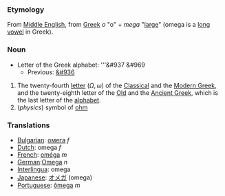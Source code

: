 === Etymology ===

From [[Middle English]], from [[Greek]] ''o'' "o" + ''mega'' "[[large]]" (omega is a [[long vowel]] in Greek).

=== Noun ===

*Letter of the Greek alphabet: '''&#937 &#969
**Previous: [[psi|&#936]]

# The twenty-fourth [[letter]] (<math>\Omega,\omega</math>) of the [[Classical Greek|Classical]] and the [[Greek|Modern Greek]], and the twenty-eighth letter of the [[Old Greek|Old]] and the [[Ancient Greek]], which is the last letter of the [[alphabet]].
# (''physics'') symbol of [[ohm]]

=== Translations ===
*[[Bulgarian]]: [[омега]] ''f''
*[[Dutch]]: omega ''f''
*[[French]]: [[oméga]] ''m''
*[[German]]:[[Omega]] ''n''
*[[Interlingua]]: omega
*[[Japanese]]: [[オメガ]] (omega)
*[[Portuguese]]: [[ômega]] ''m''